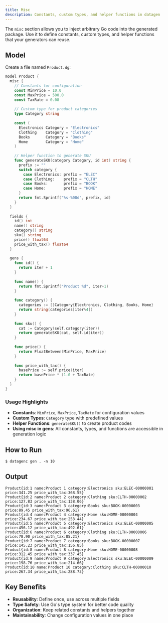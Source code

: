 ```yaml
---
title: Misc
description: Constants, custom types, and helper functions in datagen
---
```


The `misc` section allows you to inject arbitrary Go code into the generated package. Use it to define constants, custom types, and helper functions that your generators can reuse.

## Model

Create a file named `Product.dg`:

```go title="Product.dg"
model Product {
  misc {
    // Constants for configuration
    const MinPrice = 10.0
    const MaxPrice = 500.0
    const TaxRate = 0.08
    
    // Custom type for product categories
    type Category string
    
    const (
      Electronics Category = "Electronics"
      Clothing    Category = "Clothing"
      Books       Category = "Books"
      Home        Category = "Home"
    )
    
    // Helper function to generate SKU
    func generateSKU(category Category, id int) string {
      prefix := ""
      switch category {
        case Electronics: prefix = "ELEC"
        case Clothing:    prefix = "CLTH"
        case Books:       prefix = "BOOK"
        case Home:        prefix = "HOME"
      }
      return fmt.Sprintf("%s-%08d", prefix, id)
    }
  }
  
  fields {
    id() int
    name() string
    category() string
    sku() string
    price() float64
    price_with_tax() float64
  }
  
  gens {
    func id() {
      return iter + 1
    }
    
    func name() {
      return fmt.Sprintf("Product %d", iter+1)
    }
    
    func category() {
      categories := []Category{Electronics, Clothing, Books, Home}
      return string(categories[iter%4])
    }
    
    func sku() {
      cat := Category(self.category(iter))
      return generateSKU(cat, self.id(iter))
    }
    
    func price() {
      return FloatBetween(MinPrice, MaxPrice)
    }
    
    func price_with_tax() {
      basePrice := self.price(iter)
      return basePrice * (1.0 + TaxRate)
    }
  }
}
```

### Usage Highlights

- **Constants**: `MinPrice`, `MaxPrice`, `TaxRate` for configuration values
- **Custom Types**: `Category` type with predefined values
- **Helper Functions**: `generateSKU()` to create product codes
- **Using misc in gens**: All constants, types, and functions are accessible in generation logic

## How to Run

```shell
$ datagenc gen . -n 10
```

## Output

```shell
Product{id:1 name:Product 1 category:Electronics sku:ELEC-00000001 price:341.25 price_with_tax:368.55}
Product{id:2 name:Product 2 category:Clothing sku:CLTH-00000002 price:127.83 price_with_tax:138.06}
Product{id:3 name:Product 3 category:Books sku:BOOK-00000003 price:89.45 price_with_tax:96.61}
Product{id:4 name:Product 4 category:Home sku:HOME-00000004 price:234.67 price_with_tax:253.44}
Product{id:5 name:Product 5 category:Electronics sku:ELEC-00000005 price:456.12 price_with_tax:492.61}
Product{id:6 name:Product 6 category:Clothing sku:CLTH-00000006 price:78.90 price_with_tax:85.21}
Product{id:7 name:Product 7 category:Books sku:BOOK-00000007 price:145.23 price_with_tax:156.85}
Product{id:8 name:Product 8 category:Home sku:HOME-00000008 price:312.45 price_with_tax:337.45}
Product{id:9 name:Product 9 category:Electronics sku:ELEC-00000009 price:198.76 price_with_tax:214.66}
Product{id:10 name:Product 10 category:Clothing sku:CLTH-00000010 price:267.34 price_with_tax:288.73}
```

## Key Benefits

- **Reusability**: Define once, use across multiple fields
- **Type Safety**: Use Go's type system for better code quality
- **Organization**: Keep related constants and helpers together
- **Maintainability**: Change configuration values in one place
